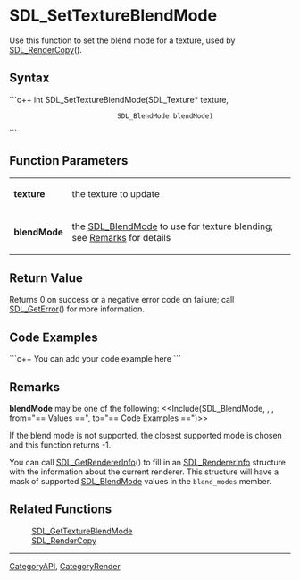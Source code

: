 <!-- pragma section-numbers off -->
<!-- pragma disable-camelcase -->

= SDL_SetTextureBlendMode =
Use this function to set the blend mode for a texture, used by [[SDL_RenderCopy]]().


== Syntax ==
```c++
int SDL_SetTextureBlendMode(SDL_Texture*  texture,
                            SDL_BlendMode blendMode)
```

== Function Parameters ==
{|
|'''texture'''
|the texture to update
|-
|'''blendMode'''
|the [[SDL_BlendMode]] to use for texture blending; see [[#blendMode|Remarks]] for details
|}

== Return Value ==
Returns 0 on success or a negative error code on failure; call [[SDL_GetError]]() for more information.

== Code Examples ==
```c++
You can add your code example here
```

== Remarks ==
<span id="blendMode"></span> '''blendMode''' may be one of the following:
<<Include(SDL_BlendMode, , , from="== Values ==", to="== Code Examples ==")>>

If the blend mode is not supported, the closest supported mode is chosen and this function returns -1. 

You can call [[SDL_GetRendererInfo]]() to fill in an [[SDL_RendererInfo]] structure with the information about the current renderer. This structure will have a mask of supported [[SDL_BlendMode]] values in the <code>blend_modes</code> member.

== Related Functions ==
:[[SDL_GetTextureBlendMode]]
:[[SDL_RenderCopy]]

----
[[CategoryAPI]], [[CategoryRender]]
